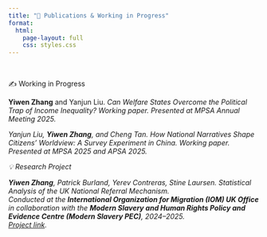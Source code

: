 ```yaml
---
title: "📣 Publications & Working in Progress"
format:
  html:
    page-layout: full
    css: styles.css
---
```


<br>

✍️ Working in Progress

<strong>Yiwen Zhang</strong> and Yanjun Liu. <em>Can Welfare States Overcome the Political Trap of Income Inequality? Working paper. 
Presented at MPSA Annual Meeting 2025.

Yanjun Liu, <strong>Yiwen Zhang</strong>, and Cheng Tan. <em>How National Narratives Shape Citizens’ Worldview: A Survey Experiment in China. Working paper.
Presented at MPSA 2025 and APSA 2025.

💡 Research Project

<strong>Yiwen Zhang</strong>, Patrick Burland, Yerev Contreras, Stine Laursen. <em>Statistical Analysis of the UK National Referral Mechanism.</em>  
Conducted at the <strong>International Organization for Migration (IOM) UK Office</strong> in collaboration with the <strong>Modern Slavery and Human Rights Policy and Evidence Centre (Modern Slavery PEC)</strong>, 2024–2025.  
<a href="https://www.modernslaverypec.org/research-projects/statistical-analysis-of-the-national-referral-mechanism" target="_blank">Project link</a>.
